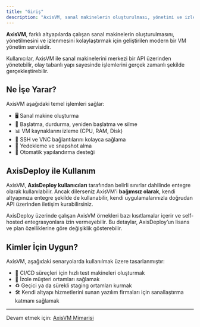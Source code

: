 ```yaml
---
title: "Giriş"
description: "AxisVM, sanal makinelerin oluşturulması, yönetimi ve izlenmesini kolaylaştıran modern bir VM yönetim servisidir."
---
```


**AxisVM**, farklı altyapılarda çalışan sanal makinelerin oluşturulmasını, yönetilmesini ve izlenmesini kolaylaştırmak için geliştirilen modern bir VM yönetim servisidir.

Kullanıcılar, AxisVM ile sanal makinelerini merkezi bir API üzerinden yönetebilir, olay tabanlı yapı sayesinde işlemlerini gerçek zamanlı şekilde gerçekleştirebilir.

## Ne İşe Yarar?

AxisVM aşağıdaki temel işlemleri sağlar:

- 🖥️ Sanal makine oluşturma
- 🔄 Başlatma, durdurma, yeniden başlatma ve silme
- 📊 VM kaynaklarını izleme (CPU, RAM, Disk)
- 🔐 SSH ve VNC bağlantılarını kolayca sağlama
- 💾 Yedekleme ve snapshot alma
- 📁 Otomatik yapılandırma desteği

## AxisDeploy ile Kullanım

AxisVM, **AxisDeploy kullanıcıları** tarafından belirli sınırlar dahilinde entegre olarak kullanılabilir.
Ancak dilerseniz AxisVM’i **bağımsız olarak**, kendi altyapınıza entegre şekilde de kullanabilir, kendi uygulamalarınızla doğrudan API üzerinden iletişim kurabilirsiniz.

AxisDeploy üzerinde çalışan AxisVM örnekleri bazı kısıtlamalar içerir ve self-hosted entegrasyonlara izin vermeyebilir. Bu detaylar, AxisDeploy’un lisans ve plan özelliklerine göre değişiklik gösterebilir.

## Kimler İçin Uygun?

AxisVM, aşağıdaki senaryolarda kullanılmak üzere tasarlanmıştır:

- 🧪 CI/CD süreçleri için hızlı test makineleri oluşturmak
- 🧩 İzole müşteri ortamları sağlamak
- ♻️ Geçici ya da sürekli staging ortamları kurmak
- 🛠️ Kendi altyapı hizmetlerini sunan yazılım firmaları için sanallaştırma katmanı sağlamak

---

Devam etmek için: [AxisVM Mimarisi](/tr/axisvm/architecture)
